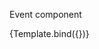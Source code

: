 
<Meta title="molecules/EventCard" component={EventCard} />


Event component

<Canvas>
    <Story
        name="Active"
        args={{
            title: 'Just an event title',
            subtitle: 'With an optional subtitle',
            color: '#121212',
            startDate: new Date(),
            locationName: "Time Square, NY"
        }}
    >
        {Template.bind({})}
    </Story>
</Canvas>